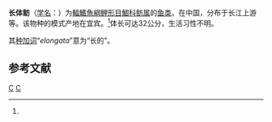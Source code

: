 {{Speciesbox
| status = NE
| status_system = IUCN3.1
| genus = Megalobrama
| species = elongata
| authority = Huang et Zhang, 1986<ref name='id5858'>{{cite web| url =http://www.bioinfo.cn/db05/BjdwSpecies.php?action=view&id=5858| title =长体鲂| work =中国动物物种编目数据库| publisher =中国科学院微生物研究所| author =中国科学院动物研究所| accessdate =2009-04-11| deadurl =yes| archiveurl =https://web.archive.org/web/20160305071619/http://www.bioinfo.cn/db05/BjdwSpecies.php?action=view&id=5858| archivedate =2016-03-05}}</ref>
| synonyms = 
}}

'''长体鲂'''（[[学名|学名]]：{{lang|la|''Megalobrama elongata''}}）为[[輻鰭魚綱|輻鰭魚綱]][[鲤形目|鲤形目]][[鯝科|鯝科]][[鲂属|鲂属]]的[[鱼类|鱼类]]。在中国，分布于长江上游等。该物种的模式产地在宜宾。<ref name='id5858'/>体长可达32公分，生活习性不明。

其[[种加词|种加词]]“''elongata''”意为“长的”。

== 参考文献 ==
{{reflist}}

{{Taxonbar|from=Q2406708}}

[[Category:鲂属|C]]
[[Category:1986年描述的魚類|C]]


{{鯉形目小作品}}